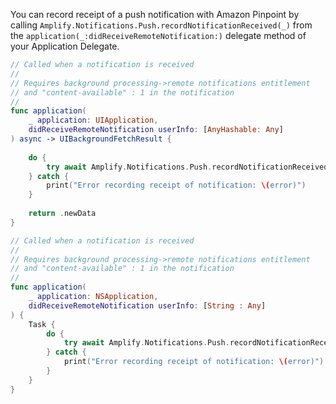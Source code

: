 You can record receipt of a push notification with Amazon Pinpoint by calling `Amplify.Notifications.Push.recordNotificationReceived(_)` from the `application(_:didReceiveRemoteNotification:)` delegate method of your Application Delegate.

<BlockSwitcher>
<Block name="iOS">

```swift
// Called when a notification is received
//
// Requires background processing->remote notifications entitlement
// and "content-available" : 1 in the notification
//
func application(
    _ application: UIApplication,
    didReceiveRemoteNotification userInfo: [AnyHashable: Any]
) async -> UIBackgroundFetchResult {
    
    do {
        try await Amplify.Notifications.Push.recordNotificationReceived(userInfo)
    } catch {
        print("Error recording receipt of notification: \(error)")
    }
    
    return .newData
}
```

</Block>
<Block name="macOS">

```swift
// Called when a notification is received
//
// Requires background processing->remote notifications entitlement
// and "content-available" : 1 in the notification
//
func application(
    _ application: NSApplication,
    didReceiveRemoteNotification userInfo: [String : Any]
) {   
    Task {
        do {
            try await Amplify.Notifications.Push.recordNotificationReceived(userInfo)
        } catch {
            print("Error recording receipt of notification: \(error)")
        }
    }
}
```

</Block>
</BlockSwitcher>
